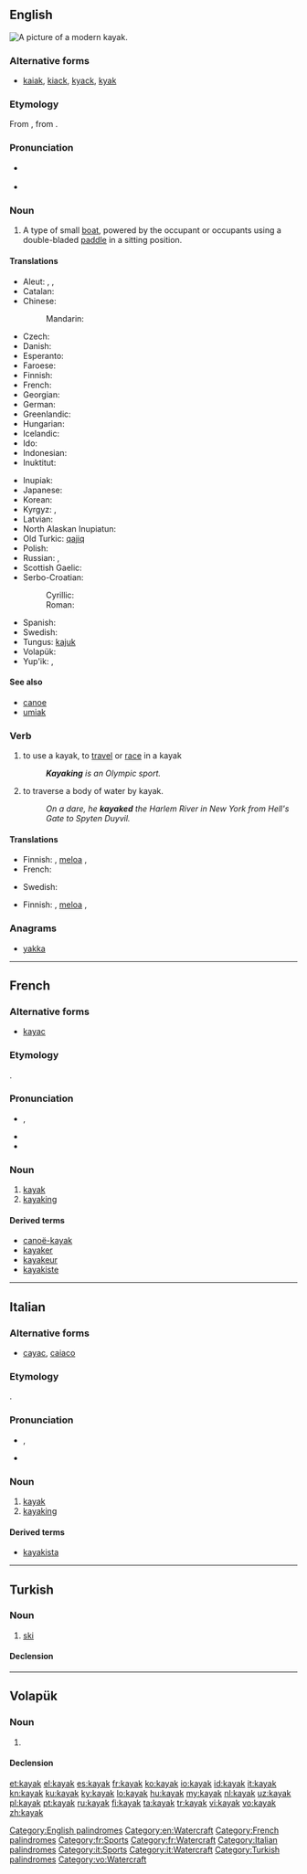 ==English==
[[Image:Wda Kajak 2005 Szumyk.jpg|thumb|A picture of a modern kayak.]]
{{wikipedia}}

===Alternative forms===
* [[kaiak]], [[kiack]], [[kyack]], [[kyak]]

===Etymology===
From {{etyl|ikt}} {{term|ᖃᔭᖅ||tr=qajaq|man's boat|lang=ikt|sc=Cans}}, from {{etyl|esx-esk-pro|en}} {{recons|qyaq|lang=esx-esk-pro}}.

===Pronunciation===
* {{a|UK|US}} {{IPA|/ˈkaɪˌæk/}}
* {{audio|en-us-kayak.ogg|Audio (US)}}

===Noun===
{{en-noun}}

# A type of small [[boat]], powered by the occupant or occupants using a double-bladed [[paddle]] in a sitting position.

====Translations====
{{trans-top|a type of small boat}}
* Aleut: {{tø|ale|iqyax̂}}, {{tø|ale|iĝyax̂}}, {{tø|ale|iyĝax̂}}
* Catalan: {{t-|ca|caiac|m}}
* Chinese:
*: Mandarin: {{t|cmn|皮艇|tr=pítǐng|sc=Hani}}
* Czech: {{t-|cs|kajak|m}}
* Danish: {{t+|da|kajak|n}}
* Esperanto: {{t-|eo|kajako}}
* Faroese: {{t-|fo|kajakk|f}}
* Finnish: {{t+|fi|kajakki}}
* French: {{t+|fr|kayak|m}}
* Georgian: {{t-|ka|ბაიდარა|tr=baidara|sc=Geor}}
* German: {{t+|de|Kajak|n}}
* Greenlandic: {{t-|kl|qajaq}}
* Hungarian: {{t+|hu|kajak}}
* Icelandic: {{t+|is|kajak|m}}
* Ido: {{t+|io|kayako}}
* Indonesian: {{t+|id|kayak}}
* Inuktitut: {{t|iu|ᖃᔭᖅ|tr=qajaq}}
{{trans-mid}}
* Inupiak: {{t-|ik|qayaq}}
* Japanese: {{t-|ja|カヤック|tr=kayakku}}
* Korean: {{t-|ko|카약|tr=kayak|sc=Kore}}
* Kyrgyz: {{t+|ru|байдарка|tr=bajdárka}}, {{t+|ru|каяк|tr=kaják|sc=Cyrl}}
* Latvian: {{t-|lv|kajaks|m}}
* North Alaskan Inupiatun: {{tø|esi|qayaq}}
* Old Turkic: [[qajiq]]
* Polish: {{t+|pl|kajak|m}}
* Russian: {{t+|ru|байдарка|f|tr=bajdárka}}, {{t+|ru|каяк|m|tr=kaják|sc=Cyrl}}
* Scottish Gaelic: {{t-|gd|caidheag|m}}
* Serbo-Croatian:
*: Cyrillic: {{t-|sh|кајак|m|alt=ка̏ја̄к}}
*: Roman: {{t-|sh|kajak|m|alt=kȁjāk}}
* Spanish: {{t+|es|kayak|m}}
* Swedish: {{t+|sv|kajak}}
* Tungus: [[kajuk]]
* Volapük: {{t+|vo|kayak}}
* Yup'ik: {{tø|esu|qayaq}}, {{tø|esu|paitaalek}}
{{trans-bottom}}

====See also====
* [[canoe]]
* [[umiak]]

===Verb===
{{en-verb}}

# {{intransitive}} to use a kayak, to [[travel]] or [[race]] in a kayak
#: '''''Kayaking''' is an Olympic sport.''
# {{transitive}} to traverse a body of water by kayak.
#: ''On a dare, he '''kayaked''' the Harlem River in New York from Hell's Gate to Spyten Duyvil.''

====Translations====
{{trans-top|to use a kayak to travel or race}}
* Finnish: {{t+|fi|meloa}}, [[meloa#Finnish|meloa]] {{t+|fi|kajakki|alt=kajakilla}}, {{t-|fi|kajakoida}}
* French: {{t+|fr|kayaker}}
{{trans-mid}}
* Swedish: {{t-|sv|paddla}}
{{trans-bottom}}

{{trans-top|to traverse a body of water by kayak}}
* Finnish: {{t+|fi|meloa}}, [[meloa#Finnish|meloa]] {{t+|fi|kajakki|alt=kajakilla}}, {{t-|fi|kajakoida}}
{{trans-mid}}
{{trans-bottom}}

===Anagrams===
* [[yakka#English|yakka]]

[[Category:English palindromes]]
[[Category:en:Watercraft]]

----

==French==

===Alternative forms===
* [[kayac]] {{qualifier|rare}}

===Etymology===
{{etyl|ikt|fr}} {{term|ᖃᔭᖅ||tr=qajaq|man's boat|lang=ikt|sc=Cans}}.

===Pronunciation===
* {{IPA|/ka.jak/|lang=fr}}, {{X-SAMPA|/ka.jak/|lang=fr}}
* {{homophones|kayaks|lang=fr}}
* {{hyphenation|ka|yak|lang=fr}}

===Noun===
{{fr-noun|m}}

# [[#English|kayak]]
# [[#English|kayaking]]

====Derived terms====
* [[canoë-kayak]]
* [[kayaker]]
* [[kayakeur]]
* [[kayakiste]]

[[Category:French palindromes]]
[[Category:fr:Sports]]
[[Category:fr:Watercraft]]

----

==Italian==
{{wikipedia|lang=it}}

===Alternative forms===
* [[cayac]], [[caiaco]] {{qualifier|rare}}

===Etymology===
{{etyl|ikt|it}} {{term|ᖃᔭᖅ||tr=qajaq|man's boat|lang=ikt|sc=Cans}}.

===Pronunciation===
* {{IPA|/ka.ˈjak/|lang=it}}, {{X-SAMPA|/ka.'jak/|lang=it}}
* {{hyphenation|ka|yàk|lang=fr}}

===Noun===
{{head|it|noun}} {{m|inv}}

# [[#English|kayak]]
# [[#English|kayaking]]

====Derived terms====
* [[kayakista]]

[[Category:Italian palindromes]]
[[Category:it:Sports]]
[[Category:it:Watercraft]]

----

==Turkish==

===Noun===
{{tr-noun|kayağı|lar}}

# [[ski]]

====Declension====
{{tr-noun-c|a|d|pred=-|poss=+|stem=kayağ}}

[[Category:Turkish palindromes]]

----

==Volapük==

===Noun===
{{vo-noun}}

# {{l|en|kayak}}

====Declension====
{{vo-decl-noun}}

[[Category:vo:Watercraft]]

[[et:kayak]]
[[el:kayak]]
[[es:kayak]]
[[fr:kayak]]
[[ko:kayak]]
[[io:kayak]]
[[id:kayak]]
[[it:kayak]]
[[kn:kayak]]
[[ku:kayak]]
[[ky:kayak]]
[[lo:kayak]]
[[hu:kayak]]
[[my:kayak]]
[[nl:kayak]]
[[uz:kayak]]
[[pl:kayak]]
[[pt:kayak]]
[[ru:kayak]]
[[fi:kayak]]
[[ta:kayak]]
[[tr:kayak]]
[[vi:kayak]]
[[vo:kayak]]
[[zh:kayak]]